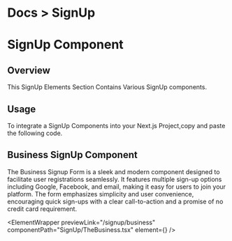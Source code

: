 
<h1 className="text-gray-200 text-[14px] mt-3 ">
  <span className="text-gray-500 ">Docs ></span> SignUp
</h1>

# SignUp Component

## Overview

This SignUp Elements Section Contains Various SignUp components.

## Usage

To integrate a SignUp Components into your Next.js Project,copy and paste the following code.

## Business SignUp Component

The Business Signup Form is a sleek and modern component designed to facilitate user registrations seamlessly. It features multiple sign-up options including Google, Facebook, and email, making it easy for users to join your platform. The form emphasizes simplicity and user convenience, encouraging quick sign-ups with a clear call-to-action and a promise of no credit card requirement.

<ElementWrapper
  previewLink="/signup/business"
  componentPath="SignUp/TheBusiness.tsx"
  element={<TheBusiness />}
/>

